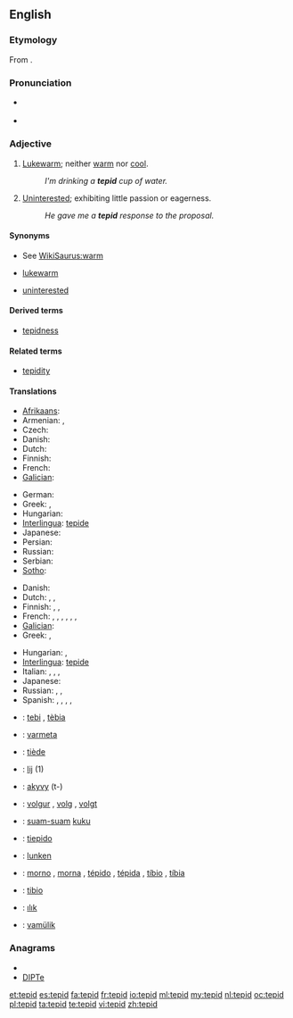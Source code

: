 ==English==

===Etymology===
From {{etyl|la}} {{term|tepidus|lang=la}}.

===Pronunciation===
* {{a|UK|US}} {{IPA|/ˈtɛpɪd/}}
* {{audio|en-us-tepid.ogg|Audio (US)}}

===Adjective===
{{en-adj|-}}

# [[lukewarm|Lukewarm]]; neither [[warm]] nor [[cool]].
#: ''I'm drinking a '''tepid''' cup of water.''
# [[uninterested|Uninterested]]; exhibiting little passion or eagerness.
#: ''He gave me a '''tepid''' response to the proposal.''

====Synonyms====
* See [[WikiSaurus:warm]]
* {{sense|lukewarm}} [[lukewarm]]
* {{sense|exhibiting little passion}} [[uninterested]]

====Derived terms====
* [[tepidness]]

====Related terms====
* [[tepidity]]

====Translations====
{{trans-top|lukewarm}}
* [[Afrikaans]]: {{t-|af|lou|xs=Afrikaans}}
* Armenian: {{t-|hy|տաքավուն|tr=tak’avun}},  {{t-|hy|գոլ|tr=gol}}
* Czech: {{t-|cs|vlažný}}
* Danish: {{t-|da|lunken}}
* Dutch: {{t+|nl|lauw}}
* Finnish: {{t-|fi|haalea}}
* French: {{t+|fr|tiède}}
* [[Galician]]: {{t-|gl|tépedo|xs=Galician}}
{{trans-mid}}
* German: {{t+|de|lauwarm}}
* Greek: {{t+|el|χλιαρός|m|tr=chliarós}},  {{t|el|υπόθερμος|m|tr=ypóthermos}}
* Hungarian: {{t+|hu|langyos}}
* [[Interlingua]]: [[tepide]]
* Japanese: {{t|ja|ぬるい|tr=nurui}}
* Persian: {{t|fa|ولرم|sc=fa-Arab}}
* Russian: {{t+|ru|тепловатый|tr=t'eplovátyj}}
* Serbian: {{t-|sr|mlako|n}}
* [[Sotho]]: {{t-|st|fofo|xs=Sotho}}
{{trans-bottom}}

{{trans-top|uninterested}}
* Danish: {{t-|da|lunken}}
* Dutch: {{t+|nl|lauw}}, {{t+|nl|flauw}}, {{t|nl|ongeïnteresseerd}}
* Finnish: {{t-|fi|viileä}},  {{t+|fi|laimea}},  {{t+|fi|vaimea}}
* French: {{t|fr|tiède}}, {{t|fr|tiédasse}}, {{t|fr|mou}}, {{t|fr|indifférent }}, {{t|fr|atone}}, {{t|fr|avachi}}, {{t|fr|ramollo}}
* [[Galician]]: {{t-|gl|tépedo|xs=Galician}}
* Greek: {{t+|el|χλιαρός|m|tr=chliarós}},  {{t|el|άτονος|m|tr=átonos}}
{{trans-mid}}
* Hungarian: {{t+|hu|langyos}}, {{t-|hu|lagymatag}}
* [[Interlingua]]: [[tepide]]
* Italian: {{t|it|tepido}}, {{t|it|indifferente}}, {{t|it|molle }}, {{t|it|fiacco}}
* Japanese: {{t|ja|冷めた|tr=sameta}}
* Russian: {{t|ru|прохладный|tr=proχládnyj}}, {{t|ru|равнодушный|sc=Cyrl}}, {{t|ru|безразличный|sc=Cyrl}}
* Spanish: {{t|es|tibio}}, {{t|es|flojo}}, {{t|es|blandengue}}, {{t|es|lacio}}, {{t|es|indiferente}}
{{trans-bottom}}

{{checktrans-top}}
* {{ttbc|Catalan}}: [[tebi]] {{m}}, [[tèbia]] {{f}}
* {{ttbc|Esperanto}}: [[varmeta]]
* {{ttbc|French}}: [[tiède]] {{m|f}}
* {{ttbc|West Frisian}}: [[lij]] (1)
* {{ttbc|Guaraní}}: [[akyvy]] (t-)
* {{ttbc|Icelandic}}: [[volgur]] {{m}}, [[volg]] {{f}}, [[volgt]] {{n}}
* {{ttbc|Indonesian}}: [[suam-suam]] [[kuku]]
* {{ttbc|Italian}}: [[tiepido]]
{{checktrans-mid}}
* {{ttbc|Norwegian}}: [[lunken]]
* {{ttbc|Portuguese}}: [[morno]] {{m}}, [[morna]] {{f}}, [[tépido]] {{m}}, [[tépida]] {{f}}, [[tíbio]] {{m}}, [[tíbia]] {{f}}
* {{ttbc|Spanish}}: [[tibio]]
* {{ttbc|Turkish}}: [[ılık]]
* {{ttbc|Volapük}}: [[vamülik]]
{{checktrans-bottom}}

===Anagrams===
* {{alphagram|deipt}}
* [[DIPTe#English|DIPTe]]

[[et:tepid]]
[[es:tepid]]
[[fa:tepid]]
[[fr:tepid]]
[[io:tepid]]
[[ml:tepid]]
[[my:tepid]]
[[nl:tepid]]
[[oc:tepid]]
[[pl:tepid]]
[[ta:tepid]]
[[te:tepid]]
[[vi:tepid]]
[[zh:tepid]]